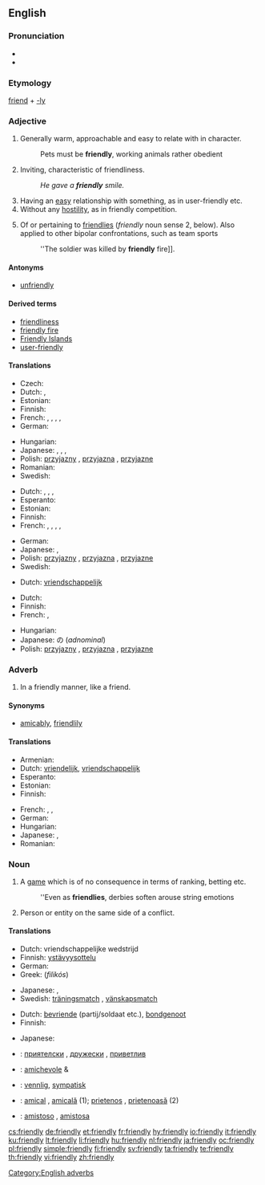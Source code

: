 ==English==

===Pronunciation===
* {{IPA|/fr'εndli/}}
* {{audio|en-us-friendly.ogg|Audio (US)}}

===Etymology===
[[friend]] + [[-ly]]

===Adjective===
{{en-adj}}

# Generally warm, approachable and easy to relate with in character.
#: Pets must be '''friendly''', working animals rather obedient
# Inviting, characteristic of friendliness.
#: ''He gave a '''friendly''' smile.''
# Having an [[easy]] relationship with something, as in user-friendly etc.
# Without any [[hostility]], as in friendly competition.
# {{military}} Of or pertaining to [[friendlies]] (''friendly'' noun sense 2, below). Also applied to other bipolar confrontations, such as team sports
#: ''The soldier was killed by '''friendly''' fire]].

====Antonyms====
* [[unfriendly]]

====Derived terms====
* [[friendliness]]
* [[friendly fire]]
* [[Friendly Islands]]
* [[user-friendly]]

====Translations====
{{trans-top|warm, approachable}}
* Czech: {{t-|cs|přátelský|m}}
* Dutch: {{t+|nl|vriendelijk}}, {{t+|nl|hartelijk}}
* Estonian: {{t|et|sõbralik}}
* Finnish: {{t+|fi|ystävällinen}}
* French: {{t+|fr|amical|m}}, {{t+|fr|amicale|f}}, {{t+|fr|aimable|m|f}}, {{t+|fr|gentil|m}}, {{t+|fr|gentille|f}}
* German: {{t+|de|freundlich}}
{{trans-mid}}
* Hungarian: {{t+|hu|barátságos}}
* Japanese: {{t-|ja|親切な|tr=''shinsetsuna''|sc=Jpan}}, {{t|ja|愛想のよい|tr=''aisō no yoi''|sc=Jpan}}, {{t|ja|人当たりのよい|tr=''hitoatari no yoi''|sc=Jpan}},
* Polish: [[przyjazny]] {{m}}, [[przyjazna]] {{f}}, [[przyjazne]] {{n}}
* Romanian: {{t-|ro|prietenos}}
* Swedish: {{t+|sv|vänlig}}
{{trans-bottom}}

{{trans-top|characteristic of friendliness}}
* Dutch: {{t+|nl|vriendelijk}}, {{t+|nl|sympathiek}}, {{t+|nl|aangenaam}}, {{t+|nl|vriendschappelijk}}
* Esperanto: {{t-|eo|amika|xs=Esperanto}}
* Estonian: {{t|et|sõbralik}}
* Finnish: {{t+|fi|ystävällinen}}
* French: {{t+|fr|amical|m}}, {{t+|fr|amicale|f}}, {{t+|fr|aimable|m|f}}, {{t+|fr|gentil|m}}, {{t+|fr|gentille|f}}
{{trans-mid}}
* German: {{t+|de|freundlich}}
* Japanese: {{t|ja|気さくな|tr=''kisakuna''|sc=Jpan}}, {{t|ja|友好的な|tr=''yūkōtekina''|sc=Jpan}}
* Polish: [[przyjazny]] {{m}}, [[przyjazna]] {{f}}, [[przyjazne]] {{n}}
* Swedish: {{t+|sv|vänlig}}
{{trans-bottom}}

{{trans-top|without hostility}}
* Dutch: [[vriendschappelijk]]
{{trans-mid}}
{{trans-bottom}}

{{trans-top|pertaining to friendlies in the conflict sense}}
* Dutch: {{t+|nl|bevriend}}
* Finnish: {{t+|fi|oma}}
* French: {{t+|fr|allié|m}}, {{t+|fr|alliée|f}}
{{trans-mid}}
* Hungarian: {{t-|hu|baráti}}
* Japanese: {{t-|ja|味方|tr=''mikata''|sc=Jpan}}の (''adnominal'')
* Polish: [[przyjazny]] {{m}}, [[przyjazna]] {{f}}, [[przyjazne]] {{n}}
{{trans-bottom}}

===Adverb===
{{en-adv}}

# In a friendly manner, like a friend.

====Synonyms====
* [[amicably]], [[friendlily]]

====Translations====
{{trans-top|in a friendly manner}}
* Armenian: {{t-|hy|ընկերաբար|sc=Hayeren|xs=Armenian}}
* Dutch: [[vriendelijk]], [[vriendschappelijk]]
* Esperanto: {{t-|eo|amike|xs=Esperanto}}
* Estonian: {{t|et|sõbralikult}}
* Finnish: {{t+|fi|ystävällinen|alt=ystävällisesti}}
{{trans-mid}}
* French: {{t+|fr|amicalement}}, {{t+|fr|aimablement}}, {{t+|fr|gentiment}}
* German: {{t+|de|freundlich}}
* Hungarian: {{t+|hu|barátságosan}}
* Japanese: {{t|ja|友好的に|tr=yūkōtekini|sc=Jpan}}, {{t|ja|気さくに|tr=kisakuni|sc=Jpan}}
* Romanian: {{t-|ro|prieteneşte}}
{{trans-bottom}}

===Noun===
{{en-noun|friendlies}}

# {{sport}} A [[game]] which is of no consequence in terms of ranking, betting etc.
#: ''Even as '''friendlies''', derbies soften arouse string emotions
# Person or entity on the same side of a conflict.

====Translations====
{{trans-top|(''sports'') game}}
* Dutch: vriendschappelijke wedstrijd
* Finnish: [[ystävyysottelu]]
* German: {{t+|de|Freundschaftsspiel|n}}
* Greek: {{t|el|φιλικός|m|sc=Grek}} (''filikós'')
{{trans-mid}}
* Japanese: {{t|ja|親善試合|tr=''shinzenjiai''|sc=Jpan}}, {{t|ja|フレンドシップマッチ|tr=''furendoshippu macchi''|sc=Jpan}}
* Swedish: [[träningsmatch]] {{c}}, [[vänskapsmatch]] {{c}}
{{trans-bottom}}

{{trans-top|someone of the same side}}
* Dutch: [[bevriende]] (partij/soldaat etc.), [[bondgenoot]] {{m}}
* Finnish: {{t+|fi|oma}}
{{trans-mid}}
* Japanese: {{t-|ja|味方|tr=''mikata''|sc=Jpan}}
{{trans-bottom}}

{{checktrans-top}}
* {{ttbc|Bulgarian}}: [[приятелски]] {{m}}, [[дружески]] {{m}}, [[приветлив]] {{m}}
* {{ttbc|Italian}}: [[amichevole]] {{m}} & {{f}}
{{trans-mid}}
* {{ttbc|Norwegian}}: [[vennlig]], [[sympatisk]]
* {{ttbc|Romanian}}: [[amical]] {{m}}, [[amicală]] {{f}} (1); [[prietenos]] {{m}}, [[prietenoasă]] {{f}} (2)
* {{ttbc|Spanish}}: [[amistoso]] {{m}}, [[amistosa]] {{f}}
{{trans-bottom}}

[[Category:English adverbs]]

[[cs:friendly]]
[[de:friendly]]
[[et:friendly]]
[[fr:friendly]]
[[hy:friendly]]
[[io:friendly]]
[[it:friendly]]
[[ku:friendly]]
[[lt:friendly]]
[[li:friendly]]
[[hu:friendly]]
[[nl:friendly]]
[[ja:friendly]]
[[oc:friendly]]
[[pl:friendly]]
[[simple:friendly]]
[[fi:friendly]]
[[sv:friendly]]
[[ta:friendly]]
[[te:friendly]]
[[th:friendly]]
[[vi:friendly]]
[[zh:friendly]]